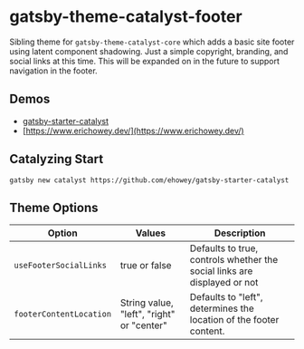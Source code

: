 <SEO
  title="Gatsby-Theme-Catalyst-Footer"
  description="Gatsby Theme Catalyst Footer adds a basic site footer using latent component shadowing. Just a simple copyright, branding, and social links at this time. Gatsby Theme Catalyst is an opinionated set of integrated themes and starters to accelerate your next Gatsby project."
/>

# gatsby-theme-catalyst-footer

Sibling theme for `gatsby-theme-catalyst-core` which adds a basic site footer using latent component shadowing. Just a simple copyright, branding, and social links at this time. This will be expanded on in the future to support navigation in the footer.

## Demos

- [gatsby-starter-catalyst](https://gatsby-starter-catalyst.netlify.app/)
- [https://www.erichowey.dev/](https://www.erichowey.dev/)

## Catalyzing Start

`gatsby new catalyst https://github.com/ehowey/gatsby-starter-catalyst`

## Theme Options

| Option                  | Values                                    | Description                                                              |
| ----------------------- | ----------------------------------------- | ------------------------------------------------------------------------ |
| `useFooterSocialLinks`  | true or false                             | Defaults to true, controls whether the social links are displayed or not |
| `footerContentLocation` | String value, "left", "right" or "center" | Defaults to "left", determines the location of the footer content.       |
